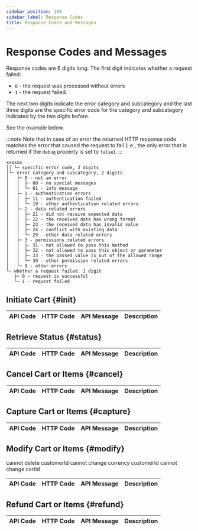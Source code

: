 ```yaml
---
sidebar_position: 100
sidebar_label: Response Codes
title: Response Codes and Messages
---
```



# Response Codes and Messages

Response codes are 6 digits long. The first digit indicates whether a request failed:

* `0` - the request was processed without errors
* `1` - the request failed.

The next two digits indicate the error category and subcategory and the last three digits are the specific error code for the category and subcategory indicated by the two digits before.

See the example below.

:::note
Note that in case of an error the returned HTTP response code matches the error that caused the request to fail (i.e., the only error that is returned if the `debug` property is set to `false`).
:::

```
xxxxxx
││ └─ specific error code, 3 digits
│└─ error category and subcategory, 2 digits
│   ├─ 0 - not an error
│   │  ├─ 00 - no special messages
│   │  └─ 01 - info message
│   ├─ 1 - authentication errors
│   │  ├─ 11 - authentication failed
│   │  └─ 19 - other authentication related errors
│   ├─ 2 - data related errors
│   │  ├─ 21 - did not receive expected data
│   │  ├─ 22 - the received data has wrong format
│   │  ├─ 23 - the received data has invalid value
│   │  ├─ 24 - conflict with existing data
│   │  └─ 29 - other data related errors
│   ├─ 3 - permissions related errors
│   │  ├─ 31 - not allowed to pass this method
│   │  ├─ 32 - not allowed to pass this object or parameter
│   │  ├─ 33 - the passed value is out of the allowed range
│   │  └─ 39 - other permission related errors
│   └─ 9 - other errors
└─ whether a request failed, 1 digit
   ├─ 0 - request is successful
   └─ 1 - request failed
```

## Initiate Cart {#init}

<table>
  <thead>
    <tr>
      <th>API&nbsp;Code</th>
      <th>HTTP&nbsp;Code</th>
      <th>API&nbsp;Message</th>
      <th>Description</th>
    </tr>
  </thead>
  <tbody>
    <Code000000 name="201" />
    <Code001001 name="201" />
    <Code001002 name="201" />
    <Code101001 />
    <Code101002 />
    <Code111000 />
    <Code121101 />
    <Code121102 />
    <Code122001 />
    <Code122002 />
    <Code123000 />
    <Code123002 />
    <Code123003 />
    <Code124101 />
    <Code124102 />
    <Code124103 />
    <Code131000 />
    <Code132000 />
    <Code132001 />
    <Code132002 />
    <Code132003 />
    <Code133000 />
    <Code133004 />
    <Code133005 />
    <Code199000 />
    <Code199001 />
    <Code503 />
  </tbody>
</table>


## Retrieve Status {#status}

<table>
  <thead>
    <tr>
      <th>API&nbsp;Code</th>
      <th>HTTP&nbsp;Code</th>
      <th>API&nbsp;Message</th>
      <th>Description</th>
    </tr>
  </thead>
  <tbody>
    <Code000000 name="200" />
    <Code001004 />
    <Code001005 />
    <Code001006 />
    <Code001007 />
    <Code101004 />
    <Code101005 />
    <Code101006 />
    <Code101007 />
    <Code111000 />
    <Code121101 />
    <Code121103 />
    <Code122001 />
    <Code122002 />
    <Code123001 />
    <Code123002 />
    <Code123003 />
    <Code131000 />
    <Code132000 />
    <Code199000 />
    <Code199001 />
    <Code503 />
  </tbody>
</table>

## Cancel Cart or Items {#cancel}

<table>
  <thead>
    <tr>
      <th>API&nbsp;Code</th>
      <th>HTTP&nbsp;Code</th>
      <th>API&nbsp;Message</th>
      <th>Description</th>
    </tr>
  </thead>
  <tbody>
    <Code000000 name="200" />
    <Code111000 />
    <Code121101 />
    <Code121103 />
    <Code122001 />
    <Code122002 />
    <Code123001 />
    <Code123002 />
    <Code123003 />
    <Code124004 />
    <Code124005 />
    <Code124006 />
    <Code124007 />
    <Code124103 />
    <Code124114 />
    <Code131000 />
    <Code132000 />
    <Code199000 />
    <Code199001 />
    <Code503 />
  </tbody>
</table>

## Capture Cart or Items {#capture}

<table>
  <thead>
    <tr>
      <th>API&nbsp;Code</th>
      <th>HTTP&nbsp;Code</th>
      <th>API&nbsp;Message</th>
      <th>Description</th>
    </tr>
  </thead>
  <tbody>
    <Code000000 name="200" />
    <Code111000 />
    <Code121101 />
    <Code121103 />
    <Code122001 />
    <Code122002 />
    <Code123001 />
    <Code123002 />
    <Code123003 />
    <Code124004 />
    <Code124005 />
    <Code124006 />
    <Code124007 />
    <Code124103 />
    <Code124114 />
    <Code131000 />
    <Code132000 />
    <Code199000 />
    <Code199001 />
    <Code503 />
  </tbody>
</table>

## Modify Cart or Items {#modify}

cannot delete customerId
cannot change currency customerId
cannot change cartid

<table>
  <thead>
    <tr>
      <th>API&nbsp;Code</th>
      <th>HTTP&nbsp;Code</th>
      <th>API&nbsp;Message</th>
      <th>Description</th>
    </tr>
  </thead>
  <tbody>
    <Code000000 name="200" />
    <Code001001 name="200" />
    <Code001002 name="200" />
    <Code001008 />
    <Code001009 />
    <Code001010 />
    <Code101001 />
    <Code101002 />
    <Code101008 />
    <Code101009 />
    <Code101010 />
    <Code111000 />
    <Code121101 />
    <Code121102 />
    <Code121103 />
    <Code122001 />
    <Code122002 />
    <Code123001 />
    <Code123002 />
    <Code123003 />
    <Code124004 />
    <Code124005 />
    <Code124006 />
    <Code124007 />
    <Code124102 />
    <Code124103 />
    <Code124104 />
    <Code124105 />
    <Code124106 />
    <Code124107 />
    <Code124108 />
    <Code124109 />
    <Code124110 />
    <Code124111 />
    <Code124112 />
    <Code124113 />
    <Code131000 />
    <Code132000 />
    <Code132001 />
    <Code132002 />
    <Code132003 />
    <Code133000 />
    <Code133004 />
    <Code133005 />
    <Code199000 />
    <Code199001 />
    <Code503 />
  </tbody>
</table>

## Refund Cart or Items {#refund}

<table>
  <thead>
    <tr>
      <th>API&nbsp;Code</th>
      <th>HTTP&nbsp;Code</th>
      <th>API&nbsp;Message</th>
      <th>Description</th>
    </tr>
  </thead>
  <tbody>
    <Code000000 name="200" />
    <Code111000 />
    <Code121101 />
    <Code121103 />
    <Code122001 />
    <Code122002 />
    <Code123001 />
    <Code123003 />
    <Code124004 />
    <Code124005 />
    <Code124006 />
    <Code124007 />
    <Code124103 />
    <Code124115 />
    <Code131000 />
    <Code132000 />
    <Code199000 />
    <Code199001 />
    <Code503 />
  </tbody>
</table>